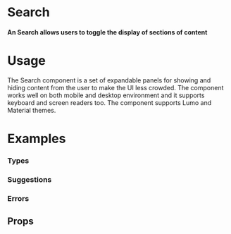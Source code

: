 
<Meta title="Data Entry|Search" component={SearchBar} />

# Search

#### An Search allows users to toggle the display of sections of content

<Preview withToolbar>
  <Story name="Standard">
     <SearchBar id="Search_Standard" placeholder="Search Location" />
  </Story>
</Preview>

# Usage

The Search component is a set of expandable panels for showing and hiding content from the user to make the UI less crowded. The component works well on both mobile and desktop environment and it supports keyboard and screen readers too. The component supports Lumo and Material themes.

# Examples

### Types

<Preview>
  <Story name="Types">
   <SearchBar id="Search_Results" placeholder="Search Location" results={[
  {
    title: "White House",
    description: "123 Malibu Drive, CA 92660",
  },
  {
    title: "Orange House",
    description: "1224 Malibu Drive, CA 92660",
  },
  {
    title: "Red House",
    description: "123 Malibu Drive, CA 92660",
  },
  {
    title: "Green House",
    description: "123 Malibu Drive, CA 92660",
  },
  {
    title: "Black House",
    description: "123 Malibu Drive, CA 92660",
  },
  {
    title: "Blue House",
    description: "123 Malibu Drive, CA 92660",
  },
  {
    title: "Address",
    description: "123 Malibu Drive, CA 92660",
  },
  {
    title: "APN",
    description: "123 Malibu Drive, CA 92660",
  },
  {
    title: "Owner",
    description: "123 Malibu Drive, CA 92660",
  },
  {
    title: "Address",
    description: "123 Malibu Drive, CA 92660",
  },
  {
    title: "Address",
    description: "123 Malibu Drive, CA 92660",
  },
  {
    title: "APN",
    description: "123 Malibu Drive, CA 92660",
  },
  {
    title: "Owner",
    description: "123 Malibu Drive, CA 92660",
  },
  {
    title: "Address",
    description: "123 Malibu Drive, CA 92660",
  }
]} />
  </Story>
</Preview>


### Suggestions

<Preview>
  <Story name="Suggestions">
    <Grid columns="2">
      <SearchBar
        id="Search_Error"
        placeholder="Search Location"
        error2
        results={[
          {
            title: "White House",
            description: "123 Malibu Drive, CA 92660",
          },
          {
            title: "Orange House",
            description: "1224 Malibu Drive, CA 92660",
          },
          {
            title: "Red House",
            description: "123 Malibu Drive, CA 92660",
          },
          {
            title: "Green House",
            description: "123 Malibu Drive, CA 92660",
          },
          {
            title: "Black House",
            description: "123 Malibu Drive, CA 92660",
          },
          {
            title: "Blue House",
            description: "123 Malibu Drive, CA 92660",
          },
          {
            title: "Address",
            description: "123 Malibu Drive, CA 92660",
          },
          {
            title: "APN",
            description: "123 Malibu Drive, CA 92660",
          },
          {
            title: "Owner",
            description: "123 Malibu Drive, CA 92660",
          },
          {
            title: "Address",
            description: "123 Malibu Drive, CA 92660",
          },
          {
            title: "Address",
            description: "123 Malibu Drive, CA 92660",
          },
          {
            title: "APN",
            description: "123 Malibu Drive, CA 92660",
          },
          {
            title: "Owner",
            description: "123 Malibu Drive, CA 92660",
          },
          {
            title: "Address",
            description: "123 Malibu Drive, CA 92660",
          }
        ]}
      />
    </Grid>
  </Story>
</Preview>



### Errors

<Preview>
  <Story name="Errors">
    <Grid columns="1">
        <SearchBar id="Search_Offline" placeholder="Search Location" error="offline" />
        <SearchBar id="Search_BadConnection" placeholder="Search Location" error="connection" />
      </Grid>
  </Story>
</Preview>

## Props

<Props of={SearchBar} />

